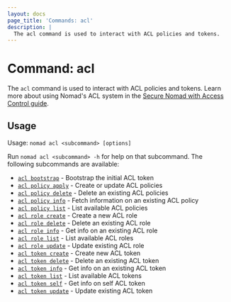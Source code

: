 ```yaml
---
layout: docs
page_title: 'Commands: acl'
description: |
  The acl command is used to interact with ACL policies and tokens.
---
```


# Command: acl

The `acl` command is used to interact with ACL policies and tokens. Learn more
about using Nomad's ACL system in the [Secure Nomad with Access Control
guide][secure-guide].

## Usage

Usage: `nomad acl <subcommand> [options]`

Run `nomad acl <subcommand> -h` for help on that subcommand. The following
subcommands are available:

- [`acl bootstrap`][bootstrap] - Bootstrap the initial ACL token
- [`acl policy apply`][policyapply] - Create or update ACL policies
- [`acl policy delete`][policydelete] - Delete an existing ACL policies
- [`acl policy info`][policyinfo] - Fetch information on an existing ACL policy
- [`acl policy list`][policylist] - List available ACL policies
- [`acl role create`][rolecreate] - Create a new ACL role
- [`acl role delete`][roledelete] - Delete an existing ACL role
- [`acl role info`][roleinfo] - Get info on an existing ACL role
- [`acl role list`][rolelist] - List available ACL roles
- [`acl role update`][roleupdate] - Update existing ACL role
- [`acl token create`][tokencreate] - Create new ACL token
- [`acl token delete`][tokendelete] - Delete an existing ACL token
- [`acl token info`][tokeninfo] - Get info on an existing ACL token
- [`acl token list`][tokenlist] - List available ACL tokens
- [`acl token self`][tokenself] - Get info on self ACL token
- [`acl token update`][tokenupdate] - Update existing ACL token

[bootstrap]: /docs/commands/acl/bootstrap
[policyapply]: /docs/commands/acl/policy/apply
[policydelete]: /docs/commands/acl/policy/delete
[policyinfo]: /docs/commands/acl/policy/info
[policylist]: /docs/commands/acl/policy/list
[tokencreate]: /docs/commands/acl/token/create
[tokenupdate]: /docs/commands/acl/token/update
[tokendelete]: /docs/commands/acl/token/delete
[tokeninfo]: /docs/commands/acl/token/info
[tokenlist]: /docs/commands/acl/token/list
[tokenself]: /docs/commands/acl/token/self
[rolecreate]: /docs/commands/acl/role/create
[roleupdate]: /docs/commands/acl/role/update
[roledelete]: /docs/commands/acl/role/delete
[roleinfo]: /docs/commands/acl/role/info
[rolelist]: /docs/commands/acl/role/list
[secure-guide]: https://learn.hashicorp.com/collections/nomad/access-control
